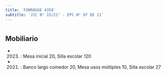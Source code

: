 ```yaml
---
title: 'FONROUGE 4358'
subtitle: 'JIC N° 15/21° - EPC N° 07 DE 21'
---
```


#


## Mobiliario

*  (2023) : Mesa inicial 20, Silla escolar 120 

*  (2021) : Banco largo comedor 20, Mesa usos múltiples 10, Silla escolar 27 



